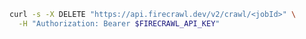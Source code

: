 ```bash
curl -s -X DELETE "https://api.firecrawl.dev/v2/crawl/<jobId>" \
  -H "Authorization: Bearer $FIRECRAWL_API_KEY"
```
